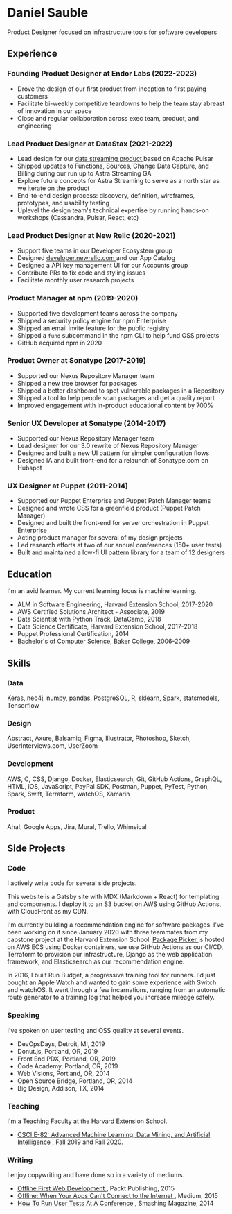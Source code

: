 

<SEO title="Resume" />

# Daniel Sauble

Product Designer focused on infrastructure tools for software developers

## Experience

### Founding Product Designer at Endor Labs (2022-2023)

- Drove the design of our first product from inception to first paying customers
- Facilitate bi-weekly competitive teardowns to help the team stay abreast of innovation in our space
- Close and regular collaboration across exec team, product, and engineering

### Lead Product Designer at DataStax (2021-2022)

- Lead design for our <a href="https://www.datastax.com/products/astra-streaming" target="_blank">data streaming product <i class="fa fa-external-link" aria-hidden="true"></i></a> based on Apache Pulsar
- Shipped updates to Functions, Sources, Change Data Capture, and Billing during our run up to Astra Streaming GA
- Explore future concepts for Astra Streaming to serve as a north star as we iterate on the product
- End-to-end design process: discovery, definition, wireframes, prototypes, and usability testing
- Uplevel the design team's technical expertise by running hands-on workshops (Cassandra, Pulsar, React, etc)

### Lead Product Designer at New Relic (2020-2021)

- Support five teams in our Developer Ecosystem group
- Designed <a href="https://developer.newrelic.com" target="_blank">developer.newrelic.com <i class="fa fa-external-link" aria-hidden="true"></i></a> and our App Catalog
- Designed a API key management UI for our Accounts group
- Contribute PRs to fix code and styling issues
- Facilitate monthly user research projects

### Product Manager at npm (2019-2020)

- Supported five development teams across the company
- Shipped a security policy engine for npm Enterprise
- Shipped an email invite feature for the public registry
- Shipped a `fund` subcommand in the npm CLI to help fund OSS projects
- GitHub acquired npm in 2020

### Product Owner at Sonatype (2017-2019)

- Supported our Nexus Repository Manager team
- Shipped a new tree browser for packages
- Shipped a better dashboard to spot vulnerable packages in a Repository
- Shipped a tool to help people scan packages and get a quality report
- Improved engagement with in-product educational content by 700%

### Senior UX Developer at Sonatype (2014-2017)

- Supported our Nexus Repository Manager team
- Lead designer for our 3.0 rewrite of Nexus Repository Manager
- Designed and built a new UI pattern for simpler configuration flows
- Designed IA and built front-end for a relaunch of Sonatype.com on Hubspot

### UX Designer at Puppet (2011-2014)

- Supported our Puppet Enterprise and Puppet Patch Manager teams
- Designed and wrote CSS for a greenfield product (Puppet Patch Manager)
- Designed and built the front-end for server orchestration in Puppet Enterprise
- Acting product manager for several of my design projects
- Led research efforts at two of our annual conferences (150+ user tests)
- Built and maintained a low-fi UI pattern library for a team of 12 designers

## Education

I'm an avid learner. My current learning focus is machine learning.

- ALM in Software Engineering, Harvard Extension School, 2017-2020
- AWS Certified Solutions Architect - Associate, 2019
- Data Scientist with Python Track, DataCamp, 2018
- Data Science Certificate, Harvard Extension School, 2017-2018
- Puppet Professional Certification, 2014
- Bachelor's of Computer Science, Baker College, 2006-2009

## Skills

### Data

Keras, neo4j, numpy, pandas, PostgreSQL, R, sklearn, Spark, statsmodels,
Tensorflow

### Design

Abstract, Axure, Balsamiq, Figma, Illustrator, Photoshop, Sketch,
UserInterviews.com, UserZoom

### Development

AWS, C, CSS, Django, Docker, Elasticsearch, Git, GitHub Actions, GraphQL, HTML,
iOS, JavaScript, PayPal SDK, Postman, Puppet, PyTest, Python, Spark, Swift,
Terraform, watchOS, Xamarin

### Product

Aha!, Google Apps, Jira, Mural, Trello, Whimsical

## Side Projects

### Code

I actively write code for several side projects.

<Link to="/">This website</Link> is a Gatsby site with MDX (Markdown + React) for
templating and components. I deploy it to an S3 bucket on AWS using GitHub Actions,
with CloudFront as my CDN.

I'm currently building a recommendation engine for software packages. I've been
working on it since January 2020 with three teammates from my capstone project
at the Harvard Extension School. <a href="https://pkgpkr.com" target="_blank">
Package Picker <i class="fa fa-external-link" aria-hidden="true"></i></a> is hosted on AWS ECS using
Docker containers, we use GitHub Actions as our CI/CD, Terraform to provision our
infrastructure, Django as the web application framework, and Elasticsearch as our
recommendation engine.

In 2016, I built <Link to="/runbudget">Run Budget</Link>, a progressive training
tool for runners. I'd just bought an Apple Watch and wanted to gain some experience
with Switch and watchOS. It went through a few incarnations, ranging from an
automatic route generator to a training log that helped you increase mileage safely.

### Speaking

I've spoken on user testing and OSS quality at several events.

- DevOpsDays, Detroit, MI, 2019
- Donut.js, Portland, OR, 2019
- Front End PDX, Portland, OR, 2019
- Code Academy, Portland, OR, 2019
- Web Visions, Portland, OR, 2014
- Open Source Bridge, Portland, OR, 2014
- Big Design, Addison, TX, 2014

### Teaching

I'm a Teaching Faculty at the Harvard Extension School.

- <a href="https://www.extension.harvard.edu/course-catalog/courses/advanced-machine-learning-data-mining-and-artificial-intelligence/15407" target="_blank">CSCI E-82: Advanced Machine Learning, Data Mining, and Artificial Intelligence <i class="fa fa-external-link" aria-hidden="true"></i></a>, Fall 2019 and Fall 2020.

### Writing

I enjoy copywriting and have done so in a variety of mediums.

- <a href="https://www.packtpub.com/product/offline-first-web-development/9781785884573" target="_blank">Offline First Web Development <i class="fa fa-external-link" aria-hidden="true"></i></a>, Packt Publishing, 2015
- <a href="https://uxdesign.cc/offline-93c2f8396124" target="_blank">Offline: When Your Apps Can't Connect to the Internet <i class="fa fa-external-link" aria-hidden="true"></i></a>, Medium, 2015
- <a href="https://www.smashingmagazine.com/2014/11/how-to-run-user-tests-at-a-conference/" target="_blank">How To Run User Tests At A Conference <i class="fa fa-external-link" aria-hidden="true"></i></a>, Smashing Magazine, 2014